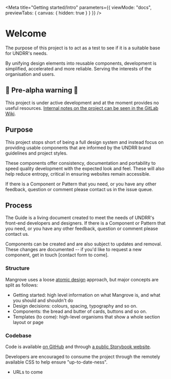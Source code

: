 
<Meta
  title="Getting started/Intro"
  parameters={{
    viewMode: "docs",
    previewTabs: {
      canvas: { hidden: true }
    }
  }}
/>

# Welcome

The purpose of this project is to act as a test to see if it is a suitable base for UNDRR's needs.

By unifying design elements into reusable components, development is simplified, accelerated and more reliable. Serving the interests of the organisation and users.

## 🚨 Pre-alpha warning 🚨

This project is under active development and at the moment provides no useful resources. [Internal notes on the project can be seen in the GitLab Wiki](https://git.un.org/undrr/web-backlog/-/wikis/Mangrove:-the-UNDRR-Component-library).

## Purpose

This project stops short of being a full design system and instead focus on providing usable components that are informed by the UNDRR brand guidelines and project styles.

These components offer consistency, documentation and portability to speed quality development with the expected look and feel. These will also help reduce entropy, critical in ensuring websites remain accessible.

If there is a Component or Pattern that you need, or you have any other feedback, question or comment please contact us in the issue queue.

## Process

The Guide is a living document created to meet the needs of UNDRR's front-end developers and designers. If there is a Component or Pattern that you need, or you have any other feedback, question or comment please contact us.

Components can be created and are also subject to updates and removal. These changes are documented -- if you'd like to request a new component, get in touch \[contact form to come].

### Structure

Mangrove uses a loose [atomic design](https://atomicdesign.bradfrost.com/chapter-2/) approach, but major concepts are split as follows:

* Getting started: high level information on what Mangrove is, and what you should and shouldn't do
* Design decisions: colours, spacing, typography and so on.
* Components: the bread and butter of cards, buttons and so on.
* Templates (to come): high-level organisms that show a whole section layout or page

### Codebase

Code is available [on GitHub](https://github.com/unisdr/undrr-mangrove) and through [a public Storybook website](https://unisdr.github.io/undrr-mangrove/).

Developers are encouraged to consume the project through the remotely available CSS to help ensure "up-to-date-ness".

* URLs to come
